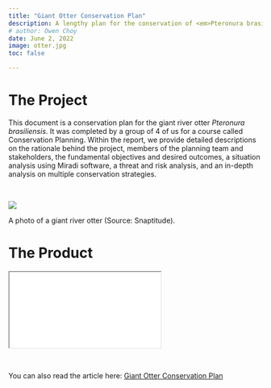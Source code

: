 ```yaml
---
title: "Giant Otter Conservation Plan"
description: A lengthy plan for the conservation of <em>Pteronura brasiliensis</em> in the Amazon River region. 
# author: Owen Choy
date: June 2, 2022
image: otter.jpg
toc: false

---
```


# [The Project]{.red-text}

This document is a conservation plan for the giant river otter <em>Pteronura brasiliensis</em>. It was completed by a group of 4 of us for a course called Conservation Planning. Within the report, we provide detailed descriptions on the rationale behind the project, members of the planning team and stakeholders, the fundamental objectives and desired outcomes, a situation analysis using Miradi software, a threat and risk analysis, and an in-depth analysis on multiple conservation strategies. 

<br>

::: {.center}
![](otter.jpg)
<p class="caption">
A photo of a giant river otter (Source: Snaptitude).
</p>
:::


# [The Product]{.red-text}

<div class="resize">
<iframe src="otter.pdf" class="iframe-style"></iframe>
</div>

<br>

You can also read the article here: [Giant Otter Conservation Plan](https://owenchoy.github.io/portfolio/otter%20conservation%20plan/otter.pdf)
